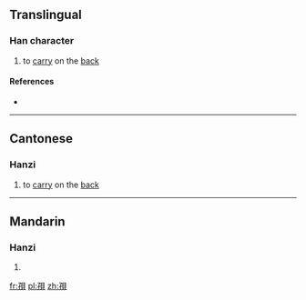 ==Translingual==

===Han character===
{{Han char|rn=39|rad=子|as=07|sn=10|four=|canj=弓木月山金 (NDBUC)|ids=⿰[[子]][[貝]]}}

# {{context|Cantonese}} to [[carry]] on the [[back]]

====References====
* {{Han ref|kx=0280.021|hdz=21016.030|uh=5B6D|ud=23405}}

----

==Cantonese==

===Hanzi===
{{yue-hanzi|jyut=[[me1]]|y=me1}}

# to [[carry]] on the [[back]]

----

==Mandarin==

===Hanzi===
{{cmn-hanzi|pin=[[miē]] ([[mie1]]), [[càn]] ([[can4]])|wg=mieh<sup>1</sup>, ts'an<sup>4</sup>}}

# {{defn|lang=cmn|sort=子07}}

[[fr:孭]]
[[pl:孭]]
[[zh:孭]]